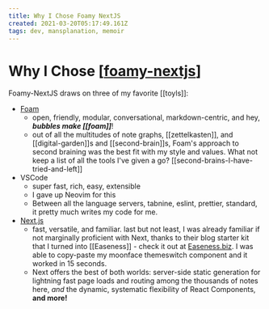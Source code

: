 ```yaml
---
title: Why I Chose Foamy NextJS
created: 2021-03-20T05:17:49.161Z
tags: dev, mansplanation, memoir
---
```


# Why I Chose [[foamy-nextjs]]

Foamy-NextJS draws on three of my favorite [[toyls]]:

- [Foam](https://foambubble.github.io)
  - open, friendly, modular, conversational, markdown-centric, and hey, **_bubbles make [[foam]]_**!
  - out of all the multitudes of note graphs, [[zettelkasten]], and [[digital-garden]]s and [[second-brain]]s, Foam's approach to second braining was the best fit with my style and values. What not keep a list of all the tools I've given a go? [[second-brains-I-have-tried-and-left]]
- VSCode
  - super fast, rich, easy, extensible
  - I gave up Neovim for this
  - Between all the language servers, tabnine, eslint, prettier, standard, it pretty much writes my code for me.
- [Next.js](https://nextjs.org/docs)
  - fast, versatile, and familiar. last but not least, I was already familiar if not marginally proficient with Next, thanks to their blog starter kit that I turned into [[Easeness]] - check it out at [Easeness.biz](https://easeness.biz). I was able to copy-paste my moonface themeswitch component and it worked in 15 seconds.
  - Next offers the best of both worlds: server-side static generation for lightning fast page loads and routing among the thousands of notes here, _and_ the dynamic, systematic flexibility of React Components, **and more!**

[//begin]: # "Autogenerated link references for markdown compatibility"
[foamy-nextjs]: foamy-nextjs "Foamy NextJS Starter"
[//end]: # "Autogenerated link references"
